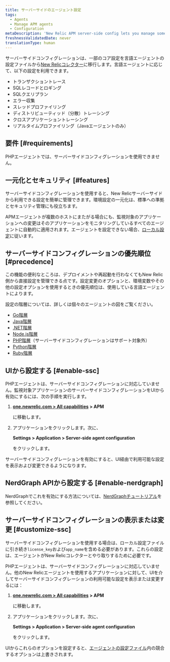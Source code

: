 ```yaml
---
title: サーバーサイドのエージェント設定
tags:
  - Agents
  - Manage APM agents
  - Configuration
metaDescription: 'New Relic APM server-side config lets you manage some agent settings from the New Relic side, instead of the agent config file.'
freshnessValidatedDate: never
translationType: human
---
```


サーバーサイドコンフィグレーションは、一部のコア設定を言語エージェントの設定ファイルから[New Relicコレクター](/docs/accounts-partnerships/education/getting-started-new-relic/glossary#collector)に移行します。言語エージェントに応じて、以下の設定を利用できます。

* トランザクショントレース
* SQLレコードとロギング
* SQLクエリプラン
* エラー収集
* スレッドプロファイリング
* ディストリビューティッド（分散）トレーシング
* クロスアプリケーショントレーシング
* リアルタイムプロファイリング（Javaエージェントのみ）

## 要件 [#requirements]

PHPエージェントでは、サーバーサイドコンフィグレーションを使用できません。

## 一元化とセキュリティ [#features]

サーバーサイドコンフィグレーションを使用すると、New Relicサーバーサイドから利用できる設定を簡単に管理できます。環境設定の一元化は、標準への準拠とセキュリティ管理にも役立ちます。

APMエージェントが複数のホストにまたがる場合にも、監視対象のアプリケーションへの変更はそのアプリケーションをモニタリングしているすべてのエージェントに自動的に適用されます。エージェントを設定できない場合、[ローカル設定](/docs/agents/manage-apm-agents/configuration/configure-agent)に従います。

## サーバーサイドコンフィグレーションの優先順位 [#precedence]

この機能の便利なところは、デプロイメントや再起動を行わなくてもNew Relic側から直接設定を管理できる点です。設定変更のオプションと、環境変数やその他の設定オプションを使用するときの優先順位は、使用している言語エージェントによります。

設定の階層については、詳しくは個々のエージェントの図をご覧ください。

* [Go階層](/docs/agents/go-agent/instrumentation/go-agent-configuration#options)
* [Java階層](/docs/agents/java-agent/configuration/java-agent-configuration-config-file#config-options-precedence)
* [.NET階層](/docs/agents/net-agent/installation-configuration/net-agent-configuration#config-options-precedence)
* [Node.js階層](/docs/agents/nodejs-agent/installation-configuration/configuring-nodejs#hierarchy)
* [PHP階層](/docs/agents/php-agent/configuration/php-agent-configuration#config-options-precedence)（サーバーサイドコンフィグレーションはサポート対象外）
* [Python階層](/docs/agents/python-agent/installation-configuration/python-agent-configuration#options)
* [Ruby階層](/docs/agents/ruby-agent/installation-configuration/ruby-agent-configuration#Options)

## UIから設定する [#enable-ssc]

PHPエージェントは、サーバーサイドコンフィグレーションに対応していません。監視対象アプリケーションのサーバーサイドコンフィグレーションをUIから有効にするには、次の手順を実行します。

1. <DNT>**[one.newrelic.com > All capabilities](https://one.newrelic.com/all-capabilities) > APM**</DNT>

   に移動します。

2. アプリケーションをクリックします。次に、

   <DNT>**Settings > Application > Server-side agent configuration**</DNT>

   をクリックします。

サーバーサイドコンフィグレーションを有効にすると、UI経由で利用可能な設定を表示および変更できるようになります。

## NerdGraph APIから設定する [#enable-nerdgraph]

NerdGraphでこれを有効にする方法については、[NerdGraphチュートリアル](/docs/apis/nerdgraph/examples/apm-config-nerdgraph)を参照してください。

## サーバーサイドコンフィグレーションの表示または変更 [#customize-ssc]

サーバーサイドコンフィグレーションを使用する場合は、ローカル設定ファイルに引き続き`license_key`および`app_name`を含める必要があります。これらの設定は、エージェントがNew Relicコレクターとやり取りするために必要です。

PHPエージェントは、サーバーサイドコンフィグレーションに対応していません。他のNew Relicエージェントを使用するアプリケーションに対して、UIを介してサーバーサイドコンフィグレーションの利用可能な設定を表示または変更するには：

1. <DNT>**[one.newrelic.com > All capabilities](https://one.newrelic.com/all-capabilities) > APM**</DNT>

   に移動します。

2. アプリケーションをクリックします。次に、

   <DNT>**Settings > Application > Server-side agent configuration**</DNT>

   をクリックします。

UIからこれらのオプションを設定すると、[エージェントの設定ファイル](#precedence)内の競合するオプションは上書きされます。